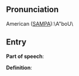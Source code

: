 == Pronunciation ==

American ([[SAMPA]]):\A"boU\

== Entry ==

'''Part of speech''': 

'''Definition''':

{{stub}}